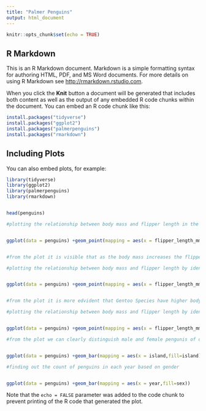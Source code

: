 ```yaml
---
title: "Palmer Penguins"
output: html_document
---
```


```r
knitr::opts_chunk$set(echo = TRUE)
```

## R Markdown

This is an R Markdown document. Markdown is a simple formatting syntax for authoring HTML, PDF, and MS Word documents. For more details on using R Markdown see <http://rmarkdown.rstudio.com>.

When you click the **Knit** button a document will be generated that includes both content as well as the output of any embedded R code chunks within the document. You can embed an R code chunk like this:

```r
install.packages("tidyverse")
install.packages("ggplot2")
install.packages("palmerpenguins")
install.packages("rmarkdown")
```

## Including Plots

You can also embed plots, for example:

```r

library(tidyverse)
library(ggplot2)
library(palmerpenguins)
library(rmarkdown)
```
```r

```
```r
head(penguins)
```
```r
#plotting the relationship between body mass and flipper length in the three penguin species


ggplot(data = penguins) +geom_point(mapping = aes(x = flipper_length_mm, y=body_mass_g))


#from the plot it is visible that as the body mass increases the flipper length also increases
```
```r
#plotting the relationship between body mass and flipper length by identifying similar species


ggplot(data = penguins) +geom_point(mapping = aes(x = flipper_length_mm, y = body_mass_g,color=species))


#from the plot it is more edvident that Gentoo Species have higher body mass

```
```r
#plotting the relationship between body mass and flipper length by identifying similar species and segregating the genders


ggplot(data = penguins) +geom_point(mapping = aes(x = flipper_length_mm, y = body_mass_g,color=species))+facet_grid(sex~species)
```
```r
#from the plot we can clearly distinguish male and female pengunis of diiferent species finding out number of penguins in each island


ggplot(data = penguins) +geom_bar(mapping = aes(x = island,fill=island))

```
```r
#finding out the count of penguins in each year based on gender


ggplot(data = penguins) +geom_bar(mapping = aes(x = year,fill=sex))
```

Note that the `echo = FALSE` parameter was added to the code chunk to prevent printing of the R code that generated the plot.
